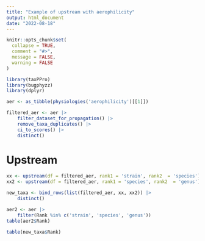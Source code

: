 ```yaml
---
title: "Example of upstream with aerophilicity"
output: html_document
date: "2022-08-18"
---
```


```r
knitr::opts_chunk$set(
  collapse = TRUE,
  comment = "#>",
  message = FALSE,
  warning = FALSE
)
```

```r
library(taxPPro)
library(bugphyzz)
library(dplyr)
```

```r
aer <- as_tibble(physiologies('aerophilicity')[[1]])
```

```r
filtered_aer <- aer |> 
    filter_dataset_for_propagation() |> 
    remove_taxa_duplicates() |> 
    ci_to_scores() |> 
    distinct()
```

# Upstream

```r
xx <- upstream(df = filtered_aer, rank1 = 'strain', rank2  = 'species')
xx2 <- upstream(df = filtered_aer, rank1 = 'species', rank2  = 'genus')
```

```r
new_taxa <- bind_rows(list(filtered_aer, xx, xx2)) |> 
    distinct()
```


```r
aer2 <- aer |> 
    filter(Rank %in% c('strain', 'species', 'genus'))
table(aer2$Rank)
```

```r
table(new_taxa$Rank)
```

